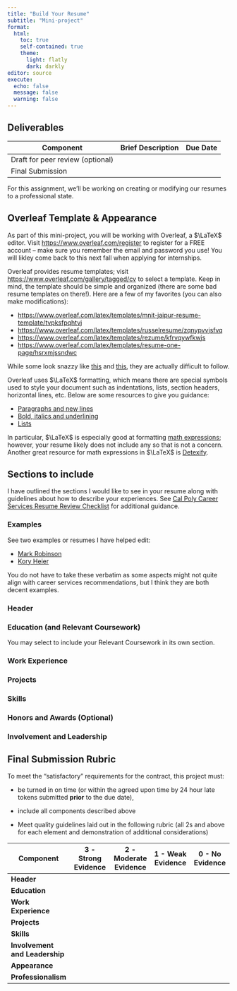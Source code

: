 ```yaml
---
title: "Build Your Resume"
subtitle: "Mini-project"
format: 
  html:
    toc: true
    self-contained: true
    theme:
      light: flatly
      dark: darkly
editor: source
execute: 
  echo: false
  message: false
  warning: false
---
```


## Deliverables

| Component                        | Brief Description | Due Date |
|----------------------------------|-------------------|----------|
| Draft for peer review (optional) |                   |          |
| Final Submission                 |                   |          |

For this assignment, we'll be working on creating or modifying our resumes to a professional state.

## Overleaf Template & Appearance

As part of this mini-project, you will be working with Overleaf, a $\LaTeX$ editor. Visit <https://www.overleaf.com/register> to register for a FREE account -- make sure you remember the email and password you use! You will likley come back to this next fall when applying for internships.

Overleaf provides resume templates; visit <https://www.overleaf.com/gallery/tagged/cv> to select a template. Keep in mind, the template should be simple and organized (there are some bad resume templates on there!). Here are a few of my favorites (you can also make modifications):

+ <https://www.overleaf.com/latex/templates/mnit-jaipur-resume-template/tvpksfpqhtvj>
+ <https://www.overleaf.com/latex/templates/russelresume/zqnypvvjsfvq>
+ <https://www.overleaf.com/latex/templates/rezume/kfrvqywfkwjs>
+ <https://www.overleaf.com/latex/templates/resume-one-page/hsrxmjssndwc>

While some look snazzy like [this](https://www.overleaf.com/latex/templates/altacv-nicolasomar-fork/htfpmrwhbwpw) and [this](https://www.overleaf.com/latex/templates/extensive-adjustable-curriculum-vitae-cv/kncgcpxcqykb), they are actually difficult to follow.

Overleaf uses $\LaTeX$ formatting, which means there are special symbols used to style your document such as indentations, lists, section headers, horizontal lines, etc. Below are some resources to give you guidance:

+ [Paragraphs and new lines](https://www.overleaf.com/learn/latex/Paragraphs_and_new_lines)
+ [Bold, italics and underlining](https://www.overleaf.com/learn/latex/Bold%2C_italics_and_underlining)
+ [Lists](https://www.overleaf.com/learn/latex/Lists)

In particular, $\LaTeX$ is especially good at formatting [math expressions](https://www.overleaf.com/learn/latex/Mathematical_expressions); however, your resume likely does not include any so that is not a concern. Another great resource for math expressions in $\LaTeX$ is [Detexify](https://detexify.kirelabs.org/classify.html).

## Sections to include {#sections}

I have outlined the sections I would like to see in your resume along with guidelines about how to describe your experiences. See [Cal Poly Career Services Resume Review Checklist](https://content-calpoly-edu.s3.amazonaws.com/careerservices/1/webform/Resume%20Review%20Checklist%20FINAL%20FALL%202019.pdf) for additional guidance.

::: callout-note
### Examples

See two examples or resumes I have helped edit:

+ [Mark Robinson](https://earobinson95.github.io/stat365-calpoly/97-mini-projects/build-your-resume/Example-Resume-1.pdf)
+ [Kory Heier](https://earobinson95.github.io/stat365-calpoly/97-mini-projects/build-your-resume/Example-Resume-2.pdf)

You do not have to take these verbatim as some aspects might not quite align with career services recommendations, but I think they are both decent examples.
:::

### Header

### Education (and Relevant Coursework)

You may select to include your Relevant Coursework in its own section.

### Work Experience

### Projects

### Skills

### Honors and Awards (Optional)

### Involvement and Leadership

## Final Submission Rubric

To meet the "satisfactory" requirements for the contract, this project must:

-   be turned in on time (or within the agreed upon time by 24 hour late tokens submitted **prior** to the due date),

-   include all components described above

-   Meet quality guidelines laid out in the following rubric (all 2s and above for each element and demonstration of additional considerations)

::: column-page
| Component                      | 3 - Strong Evidence | 2 - Moderate Evidence | 1 - Weak Evidence | 0 - No Evidence |
|--------------|---------------|--------------|--------------|--------------|
| **Header**                     |                     |                       |                   |                 |
| **Education**                  |                     |                       |                   |                 |
| **Work Experience**            |                     |                       |                   |                 |
| **Projects**                   |                     |                       |                   |                 |
| **Skills**                     |                     |                       |                   |                 |
| **Involvement and Leadership** |                     |                       |                   |                 |
| **Appearance**                 |                     |                       |                   |                 |
| **Professionalism**            |                     |                       |                   |                 |
:::
